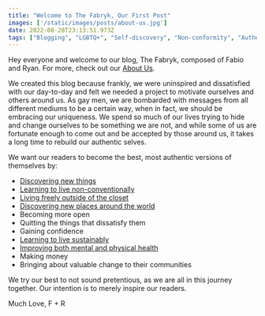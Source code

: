 ```yaml
---
title: "Welcome to The Fabryk, Our First Post"
images: ['/static/images/posts/about-us.jpg']
date: 2022-08-28T23:13:51.973Z
tags: ["Blogging", "LGBTQ+", "Self-discovery", "Non-conformity", "Authenticity", "Travel", "Openness", "Confidence", "Sustainability", "Health", "Personal growth", "Finance", "Social impact", "Inspirational", "Lifestyle", "Nomads", "Digital Nomads"]
---
```

Hey everyone and welcome to our blog, The Fabryk, composed of Fabio and Ryan. For more, check out our [About Us](/about). 

We created this blog because frankly, we were uninspired and dissatisfied with our day-to-day and felt we needed a project to motivate ourselves and others around us. As gay men, we are bombarded with messages from all different mediums to be a certain way, when in fact, we should be embracing our uniqueness. We spend so much of our lives trying to hide and change ourselves to be something we are not, and while some of us are fortunate enough to come out and be accepted by those around us, it takes a long time to rebuild our authentic selves. 

We want our readers to become the best, most authentic versions of themselves by: 
- [Discovering new things](https://www.thefabryk.com/blog/best-aperitivo-milan/)
- [Learning to live non-conventionally](https://www.thefabryk.com/blog/best-alternatives-toilet-paper/)
- [Living freely outside of the closet](https://www.thefabryk.com/blog/book-review-velvet-rage/)
- [Discovering new places around the world](https://www.thefabryk.com/blog/xinjiang/)
- Becoming more open
- Quitting the things that dissatisfy them 
- Gaining confidence
- [Learning to live sustainably](https://www.thefabryk.com/blog/stop-using-toilet-paper/)
- [Improving both mental and physical health](https://www.thefabryk.com/blog/perfectionism-battle/)
- Making money 
- Bringing about valuable change to their communities

We try our best to not sound pretentious, as we are all in this journey together. Our intention is to merely inspire our readers. 

Much Love,
F + R
